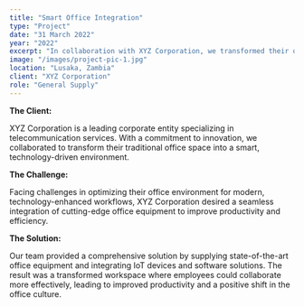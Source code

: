 ```yaml
---
title: "Smart Office Integration"
type: "Project"
date: "31 March 2022"
year: "2022"
excerpt: "In collaboration with XYZ Corporation, we transformed their office into a smart, technology-driven environment. Faced with challenges in optimizing workflows, we seamlessly integrated cutting-edge office equipment and software solutions, resulting in improved productivity and a positive cultural shift. The outcome? A transformed workspace where innovation and efficiency thrive."
image: "/images/project-pic-1.jpg"
location: "Lusaka, Zambia"
client: "XYZ Corporation"
role: "General Supply"
---
```


**The Client:**

XYZ Corporation is a leading corporate entity specializing in telecommunication services. 
With a commitment to innovation, we collaborated to transform their traditional office space into a smart, technology-driven environment.

**The Challenge:**

Facing challenges in optimizing their office environment for modern, technology-enhanced workflows, XYZ Corporation desired a seamless integration of cutting-edge office equipment to improve productivity and efficiency.

**The Solution:**

Our team provided a comprehensive solution by supplying state-of-the-art office equipment and integrating IoT devices and software solutions. The result was a transformed workspace where employees could collaborate more effectively, leading to improved productivity and a positive shift in the office culture.